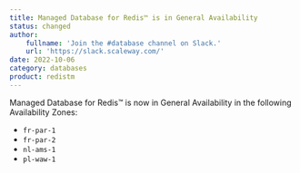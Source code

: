 ```yaml
---
title: Managed Database for Redis™ is in General Availability
status: changed
author:
    fullname: 'Join the #database channel on Slack.'
    url: 'https://slack.scaleway.com/'
date: 2022-10-06
category: databases
product: redistm
---
```


Managed Database for Redis™ is now in General Availability in the following Availability Zones:
* `fr-par-1`
* `fr-par-2`
* `nl-ams-1`
* `pl-waw-1`